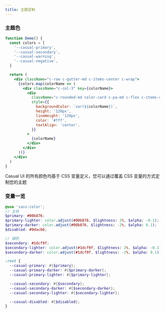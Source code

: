 ```yaml
---
title: 主题定制
---
```


### 主题色

```jsx live
function Demo() {
  const colors = [
    '--casual-primary',
    '--casual-secondary',
    '--casual-warning',
    '--casual-negative',
  ]

  return (
    <div className="c-row c-gutter-md c-items-center c-wrap">
      {colors.map(colorName => (
        <div className="c-col-3" key={colorName}>
          <div
            className="c-rounded-md color-card c-pa-md c-flex c-items-center c-justify-center"
            style={{
              backgroundColor: `var(${colorName})`,
              height: '120px',
              lineHeight: '120px',
              color: '#fff',
              textAlign: 'center',
            }}
          >
            {colorName}
          </div>
        </div>
      ))}
    </div>
  )
}
```

Casual UI 的所有颜色均基于 CSS 变量定义，您可以通过覆盖 CSS 变量的方式定制您的主题

### 变量一览

```scss title="packages/styles/variables.scss"
@use 'sass:color';
// 主色
$primary: #00b876;
$primary-lighter: color.adjust(#00b876, $lightness: 2%, $alpha: -0.1);
$primary-darker: color.adjust(#00b876, $lightness: -2%, $alpha: 0.1);
$disabled: #9dacb6;

// 辅色
$secondary: #1dcf9f;
$secondary-lighter: color.adjust(#1dcf9f, $lightness: 2%, $alpha: -0.1);
$secondary-darker: color.adjust(#1dcf9f, $lightness: -2%, $alpha: 0.1);

:root {
  --casual-primary: #{$primary};
  --casual-primary-darker: #{$primary-darker};
  --casual-primary-lighter: #{$primary-lighter};

  --casual-secondary: #{$secondary};
  --casual-secondary-darker: #{$secondary-darker};
  --casual-secondary-lighter: #{$secondary-lighter};

  --casual-disabled: #{$disabled};
}
```
